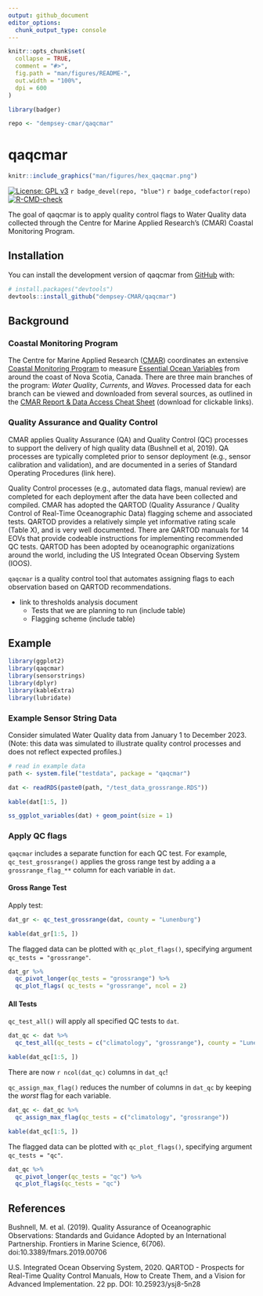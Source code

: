 ```yaml
---
output: github_document
editor_options: 
  chunk_output_type: console
---
```


<!-- README.md is generated from README.Rmd. Please edit that file -->

```r
knitr::opts_chunk$set(
  collapse = TRUE,
  comment = "#>",
  fig.path = "man/figures/README-",
  out.width = "100%",
  dpi = 600
)

library(badger)

repo <- "dempsey-cmar/qaqcmar"
```

# qaqcmar

```r
knitr::include_graphics("man/figures/hex_qaqcmar.png")
```



<!-- badges: start -->
[![License: GPL v3](https://img.shields.io/badge/License-GPLv3-blue.svg)](https://www.gnu.org/licenses/gpl-3.0) `r badge_devel(repo, "blue")` `r badge_codefactor(repo)` [![R-CMD-check](https://github.com/dempsey-CMAR/qaqcmar/actions/workflows/R-CMD-check.yaml/badge.svg)](https://github.com/dempsey-CMAR/qaqcmar/actions/workflows/R-CMD-check.yaml)
<!-- badges: end -->

The goal of qaqcmar is to apply quality control flags to Water Quality data collected through the Centre for Marine Applied Research's (CMAR) Coastal Monitoring Program.

## Installation

You can install the development version of qaqcmar from [GitHub](https://github.com/) with:

``` r
# install.packages("devtools")
devtools::install_github("dempsey-CMAR/qaqcmar")
```

## Background

### Coastal Monitoring Program

The Centre for Marine Applied Research ([CMAR](https://cmar.ca/)) coordinates an extensive [Coastal Monitoring Program](https://cmar.ca/coastal-monitoring-program/) to measure [Essential Ocean Variables](https://www.goosocean.org/index.php?option=com_content&view=article&id=14&Itemid=114) from around the coast of Nova Scotia, Canada. There are three main branches of the program: _Water Quality_, _Currents_, and _Waves_. Processed data for each branch can be viewed and downloaded from several sources, as outlined in the [CMAR Report & Data Access Cheat Sheet](https://github.com/Centre-for-Marine-Applied-Research/strings/blob/master/man/figures/README-access-cheatsheet.pdf) (download for clickable links).


### Quality Assurance and Quality Control 

CMAR applies Quality Assurance (QA) and Quality Control (QC) processes to support the delivery of high quality data (Bushnell et al, 2019). QA processes are typically completed prior to sensor deployment (e.g., sensor calibration and validation), and are documented in a series of Standard Operating Procedures (link here). 

Quality Control processes (e.g., automated data flags, manual review) are completed for each deployment after the data have been collected and compiled. CMAR has adopted the QARTOD (Quality Assurance / Quality Control of Real-Time Oceanographic Data) flagging scheme and associated tests. QARTOD provides a relatively simple yet informative rating scale (Table X), and is very well documented. There are QARTOD manuals for 14 EOVs that provide codeable instructions for implementing recommended QC tests. QARTOD has been adopted by oceanographic organizations around the world, including the US Integrated Ocean Observing System (IOOS).

`qaqcmar` is a quality control tool that automates assigning flags to each observation based on QARTOD recommendations.


- link to thresholds analysis document
  - Tests that we are planning to run (include table)
  - Flagging scheme (include table)

## Example

```r
library(ggplot2)
library(qaqcmar)
library(sensorstrings)
library(dplyr)
library(kableExtra)
library(lubridate)
```

### Example Sensor String Data

Consider simulated Water Quality data from January 1 to December 2023.(Note: this data was simulated to illustrate quality control processes and does not reflect expected profiles.)


```r
# read in example data
path <- system.file("testdata", package = "qaqcmar")

dat <- readRDS(paste0(path, "/test_data_grossrange.RDS")) 

kable(dat[1:5, ])
```

```r
ss_ggplot_variables(dat) + geom_point(size = 1)
```


### Apply QC flags

`qaqcmar` includes a separate function for each QC test. For example, `qc_test_grossrange()` applies the gross range test by adding a a `grossrange_flag_**` column for each variable in `dat`.


#### Gross Range Test

Apply test:
```r
dat_gr <- qc_test_grossrange(dat, county = "Lunenburg")

kable(dat_gr[1:5, ])
```

The flagged data can be plotted with `qc_plot_flags()`, specifying argument `qc_tests = "grossrange"`.
```r
dat_gr %>% 
  qc_pivot_longer(qc_tests = "grossrange") %>% 
  qc_plot_flags( qc_tests = "grossrange", ncol = 2)
```


#### All Tests

`qc_test_all()` will apply all specified QC tests to `dat`.

```r
dat_qc <- dat %>%
  qc_test_all(qc_tests = c("climatology", "grossrange"), county = "Lunenburg")

kable(dat_qc[1:5, ])
```

There are now `r ncol(dat_qc)` columns in `dat_qc`!

`qc_assign_max_flag()` reduces the number of columns in `dat_qc` by keeping the *worst* flag for each variable. 

```r
dat_qc <- dat_qc %>%
  qc_assign_max_flag(qc_tests = c("climatology", "grossrange"))

kable(dat_qc[1:5, ])
```

The flagged data can be plotted with `qc_plot_flags()`, specifying argument `qc_tests = "qc"`.

```r
dat_qc %>% 
  qc_pivot_longer(qc_tests = "qc") %>% 
  qc_plot_flags(qc_tests = "qc")
```


## References

Bushnell, M. et al. (2019). Quality Assurance of Oceanographic Observations: Standards and Guidance Adopted by an International Partnership. Frontiers in Marine Science, 6(706). doi:10.3389/fmars.2019.00706

U.S. Integrated Ocean Observing System, 2020. QARTOD - Prospects for Real-Time Quality Control Manuals, How to Create Them, and a Vision for Advanced Implementation. 22 pp. DOI: 10.25923/ysj8-5n28



